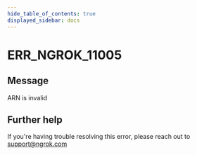```yaml
---
hide_table_of_contents: true
displayed_sidebar: docs
---
```



# ERR_NGROK_11005

## Message

ARN is invalid

<ErrorDetails error="err_ngrok_11005" />

## Further help

If you're having trouble resolving this error, please reach out to [support@ngrok.com](mailto:support@ngrok.com?subject=Help%20with%20ERR_NGROK_11005)
